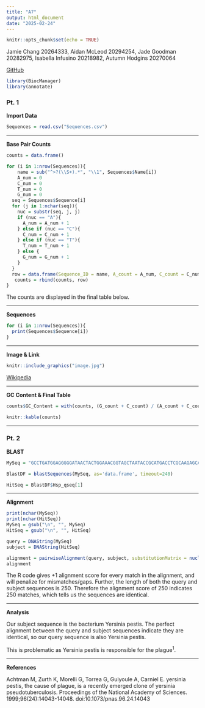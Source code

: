 ```yaml
---
title: "A7"
output: html_document
date: "2025-02-24"
---
```


```r
knitr::opts_chunk$set(echo = TRUE)
```

Jamie Chang 20264333, Aidan McLeod 20294254, Jade Goodman 20282975, Isabella Infusino 20218982, Autumn Hodgins 20270064

[GitHub](https://github.com/jamiechang03/Rentrez)

```r
library(BiocManager)
library(annotate)
```

### Pt. 1

**Import Data**

```r
Sequences = read.csv("Sequences.csv")
```

------------------------------------------------------------------------

**Base Pair Counts**

```r
counts = data.frame()

for (i in 1:nrow(Sequences)){
    name = sub("^>?(\\S+).*", "\\1", Sequences$Name[i])
    A_num = 0
    C_num = 0
    T_num = 0
    G_num = 0
  seq = Sequences$Sequence[i]
  for (j in 1:nchar(seq)){
    nuc = substr(seq, j, j)
    if (nuc == "A"){
      A_num = A_num + 1
    } else if (nuc == "C"){
      C_num = C_num + 1
    } else if (nuc == "T"){
      T_num = T_num + 1
    } else {
      G_num = G_num + 1
    }
  }
  row = data.frame(Sequence_ID = name, A_count = A_num, C_count = C_num, T_count = T_num, G_count = G_num)
   counts = rbind(counts, row)
}
```

The counts are displayed in the final table below.

------------------------------------------------------------------------

**Sequences**

```r
for (i in 1:nrow(Sequences)){
  print(Sequences$Sequence[i])
}
```

------------------------------------------------------------------------

**Image & Link**

```r
knitr::include_graphics("image.jpg")
```

[Wikipedia](https://en.wikipedia.org/wiki/Borrelia_burgdorferi)

------------------------------------------------------------------------

**GC Content & Final Table**

```r
counts$GC_Content = with(counts, (G_count + C_count) / (A_count + C_count + T_count + G_count) * 100)

knitr::kable(counts)
```

------------------------------------------------------------------------

### Pt. 2

**BLAST**

```r
MySeq = "GCCTGATGGAGGGGGATAACTACTGGAAACGGTAGCTAATACCGCATGACCTCGCAAGAGCAAAGTGGGGGACCTTAGGGCCTCACGCCATCGGATGAACCCAGATGGGATTAGCTAGTAGGTGGGGTAATGGCTCACCTAGGCGACGATCCCTAGCTGGTCTGAGAGGATGACCAGCCACACTGGAACTGAGACACGGTCCAGACTCCTACGGGAGGCAGCAGTGGGGAATATTGCACAATGGGCGCAA"
```

```r
BlastDF = blastSequences(MySeq, as='data.frame', timeout=240)
```

```r
HitSeq = BlastDF$Hsp_qseq[1]
```

------------------------------------------------------------------------

**Alignment**

```r
print(nchar(MySeq))
print(nchar(HitSeq))
MySeq = gsub("\n", "", MySeq)
HitSeq = gsub("\n", "", HitSeq)

query = DNAString(MySeq)
subject = DNAString(HitSeq)

alignment = pairwiseAlignment(query, subject, substitutionMatrix = nucleotideSubstitutionMatrix())
alignment
```

The R code gives +1 alignment score for every match in the alignment, and will penalize for mismatches/gaps. Further, the length of both the query and subject sequences is 250. Therefore the alignment score of 250 indicates 250 matches, which tells us the sequences are identical.

------------------------------------------------------------------------

**Analysis**

Our subject sequence is the bacterium Yersinia pestis. The perfect alignment between the query and subject sequences indicate they are identical, so our query sequence is also Yersinia pestis.

This is problematic as Yersinia pestis is responsible for the plague^1^.

***

**References**

Achtman M, Zurth K, Morelli G, Torrea G, Guiyoule A, Carniel E. yersinia pestis, the cause of plague, is a recently emerged clone of yersinia pseudotuberculosis. Proceedings of the National Academy of Sciences. 1999;96(24):14043-14048. doi:10.1073/pnas.96.24.14043 